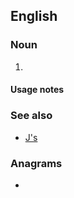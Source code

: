 {{also|js|Js|JS|j/s|J's}}
==English==

===Noun===
{{head|en|noun plural form}}

# {{plural of|j|lang=en}}

====Usage notes====
{{U:en:plurals of letters}}

===See also===
* [[J's]]

===Anagrams===
* {{anagrams|en|a=js|S.J.|SJ}}